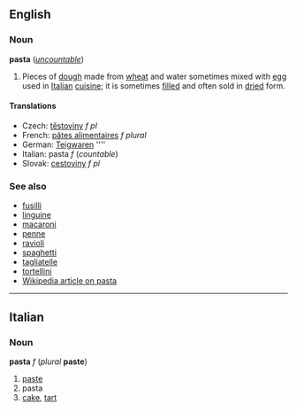 ==English==
===Noun===
'''pasta''' (''[[uncountable]]'')

#Pieces of [[dough]] made from [[wheat]] and water sometimes mixed with [[egg]] used in [[Italian]] [[cuisine]]; it is sometimes [[filled]] and often sold in [[dried]] form.

====Translations====
*Czech: [[těstoviny]]  ''f pl''
*French: [[pâtes alimentaires]] ''f plural''
*German: [[Teigwaren]]  ''''
*Italian: pasta ''f'' (''countable'')
*Slovak: [[cestoviny]]  ''f pl''

===See also===
*[[fusilli]]
*[[linguine]]
*[[macaroni]]
*[[penne]]
*[[ravioli]]
*[[spaghetti]]
*[[tagliatelle]]
*[[tortellini]]
*[[w:Pasta|Wikipedia article on pasta]]

----
==Italian==
===Noun===
'''pasta''' ''f'' (''plural'' '''paste''')

#[[paste]]
#pasta
#[[cake]], [[tart]]